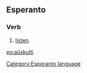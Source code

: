 ==Esperanto==
===Verb===
# [[listen]].

[[eo:aŭskulti]]
[[Category:Esperanto language]]
{{Universala Vortaro}}